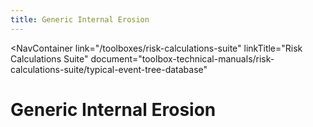 ```yaml
---
title: Generic Internal Erosion
---
```



<NavContainer
  link="/toolboxes/risk-calculations-suite"
  linkTitle="Risk Calculations Suite"
  document="toolbox-technical-manuals/risk-calculations-suite/typical-event-tree-database"
></NavContainer>

# Generic Internal Erosion

<FigureNoRef 
    src="/figures/toolbox-technical-manuals/risk-calculations-suite/typical-event-tree-database/v1.0/Generic-Internal-Erosion.png" 
    alt="Generic Internal Erosion event tree" />
